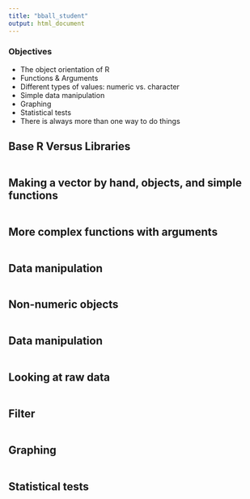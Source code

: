 ```yaml
---
title: "bball_student"
output: html_document
---
```


### Objectives

- The object orientation of R
- Functions & Arguments
- Different types of values: numeric vs. character
- Simple data manipulation
- Graphing
- Statistical tests
- There is always more than one way to do things

## Base R Versus Libraries

```r

```

## Making a vector by hand, objects, and simple functions

```r

```

##  More complex functions with arguments

```r

```

## Data manipulation

```r

```

## Non-numeric objects

```r

```

## Data manipulation
```r

```

## Looking at raw data

```r

```

## Filter 

```r

```


## Graphing

```r

```

## Statistical tests

```r

```

